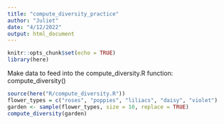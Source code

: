 ```yaml
---
title: "compute_diversity_practice"
author: "Juliet"
date: "4/12/2022"
output: html_document
---
```


```r
knitr::opts_chunk$set(echo = TRUE)
library(here)
```

Make data to feed into the compute_diversity.R function: compute_diversity()
```r
source(here("R/compute_diversity.R"))
flower_types = c("roses", "poppies", "liliacs", "daisy", "violet")
garden <- sample(flower_types, size = 10, replace = TRUE)
compute_diversity(garden)

```



